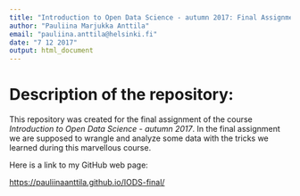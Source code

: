 ```yaml
---
title: "Introduction to Open Data Science - autumn 2017: Final Assignment"
author: "Pauliina Marjukka Anttila"
email: "pauliina.anttila@helsinki.fi"
date: "7 12 2017"
output: html_document
---
```


# Description of the repository:

This repository was created for the final assignment of the course *Introduction to Open Data Science - autumn 2017*. In the final assignment we are supposed to wrangle and analyze some data with the tricks we learned during this marvellous course.

Here is a link to my GitHub web page:

<https://pauliinaanttila.github.io/IODS-final/>